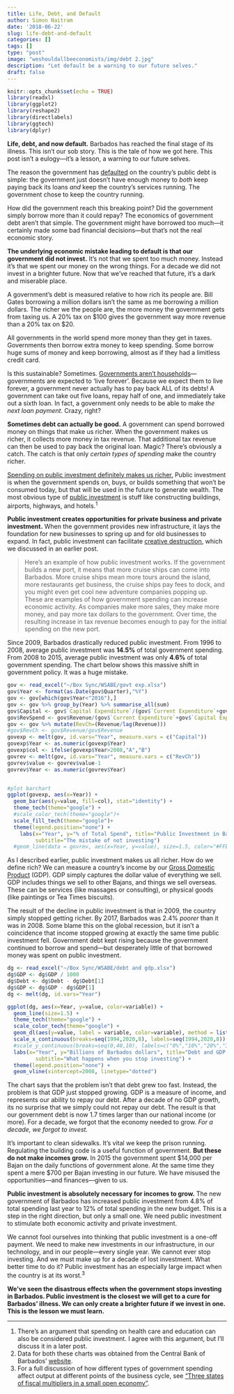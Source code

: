 ```yaml
---
title: Life, Debt, and Default
author: Simon Naitram
date: '2018-06-22'
slug: life-debt-and-default
categories: []
tags: []
type: "post"
image: "weshouldallbeeconomists/img/debt 2.jpg"
description: "Let default be a warning to our future selves."
draft: false
---
```


```r
knitr::opts_chunk$set(echo = TRUE)
library(readxl)
library(ggplot2)
library(reshape2)
library(directlabels)
library(ggtech)
library(dplyr)
```

**Life, debt, and now default.** Barbados has reached the final stage of its illness. This isn't our sob story. This is the tale of how we got here. This post isn't a eulogy---it's a lesson, a warning to our future selves. 

The reason the government has [defaulted](https://www.ft.com/content/1e6db984-6839-11e8-8cf3-0c230fa67aec){target="_blank"} on the country's public debt is simple: the government just doesn't have enough money to *both* keep paying back its loans *and* keep the country's services running. The government chose to keep the country running.

How did the government reach this breaking point? Did the government simply borrow more than it could repay? The economics of government debt aren't that simple. The government might have borrowed too much---it certainly made some bad financial decisions---but that's not the real economic story.

**The underlying economic mistake leading to default is that our government did not invest.** It's not that we spent too much money. Instead it's that we spent our money on the wrong things. For a decade we did not invest in a brighter future. Now that we've reached that future, it's a dark and miserable place.

A government's debt is measured relative to how rich its people are. Bill Gates borrowing a million dollars isn't the same as me borrowing a million dollars. The richer we the people are, the more money the government gets from taxing us. A 20% tax on $100 gives the government way more revenue than a 20% tax on \$20.

All governments in the world spend more money than they get in taxes. Governments then borrow extra money to keep spending. Some borrow huge sums of money and keep borrowing, almost as if they had a limitless credit card.

Is this sustainable? Sometimes. [Governments aren't households](https://www.washingtonpost.com/blogs/wonkblog/post/the_government_is_not_a_household_and_shouldnt_be_run_like_one/2011/04/13/AF21jOjD_blog.html?noredirect=on&utm_term=.6bd0e605e5f7){target="_blank"}---governments are expected to 'live forever'. Because we expect them to live forever, a government never actually has to pay back ALL of its debts! A government can take out five loans, repay half of one, and immediately take out a sixth loan. In fact, a government only needs to be able to make *the next loan payment*. Crazy, right?

**Sometimes debt can actually be good.** A government can spend borrowed money on things that make us richer. When the government makes us richer, it collects more money in tax revenue. That additional tax revenue can then be used to pay back the original loan. Magic? There's obviously a catch. The catch is that only *certain types of spending* make the country richer.

[Spending on public investment definitely makes us richer.](https://www.ft.com/content/9b591f98-4997-11e4-8d68-00144feab7de){target="_blank"} Public investment is when the government spends on, buys, or builds something that won't be consumed today, but that will be used in the future to generate wealth. The most obvious type of [public investment](https://www.britannica.com/topic/public-investment){target="_blank"} is stuff like constructing buildings, airports, highways, and hotels.^1^ 

**Public investment creates opportunities for private business and private investment.** When the government provides new infrastructure, it lays the foundation for new businesses to spring up and for old businesses to expand. In fact, public investment can facilitate [creative destruction](/weshouldallbeeconomists/2018/05/01/creative-destruction/){target="_blank"}, which we discussed in an earlier post.

> Here's an example of how public investment works. If the government builds a new port, it means that more cruise ships can come into Barbados. More cruise ships mean more tours around the island, more restaurants get business, the cruise ships pay fees to dock, and you might even get cool new adventure companies popping up. These are examples of how government spending can increase economic activity. As companies make more sales, they make more money, and pay more tax dollars to the government. Over time, the resulting increase in tax revenue becomes enough to pay for the initial spending on the new port.

Since 2009, Barbados drastically reduced public investment. From 1996 to 2008, average public investment was **14.5%** of total government spending. From 2008 to 2015, average public investment was only **4.6%** of total government spending. The chart below shows this massive shift in government policy. It was a huge mistake.

```r
gov <- read_excel("~/Box Sync/WSABE/govt exp.xlsx")
gov$Year <- format(as.Date(gov$Quarter),"%Y")
gov <- gov[which(gov$Year<"2016"),]
gov <- gov %>% group_by(Year) %>% summarise_all(sum)
gov$Capital <- gov$`Capital Expenditure`/(gov$`Current Expenditure`+gov$`Capital Expenditure`)
gov$RevSpend <- gov$Revenue/(gov$`Current Expenditure`+gov$`Capital Expenditure`)
gov <- gov %>% mutate(RevCh=(Revenue/lag(Revenue)))
#gov$RevCh <- gov$Revenue/gov$Revenue
govexp <- melt(gov, id.vars="Year", measure.vars = c("Capital"))
govexp$Year <- as.numeric(govexp$Year)
govexp$col <- ifelse(govexp$Year>2008,"A","B")
govrev <- melt(gov, id.vars="Year", measure.vars = c("RevCh"))
govrev$value <- govrev$value-1
govrev$Year <- as.numeric(govrev$Year)


#plot barchart
ggplot(govexp, aes(x=Year)) +
  geom_bar(aes(y=value, fill=col), stat="identity") +
  theme_tech(theme="google") +
  #scale_color_tech(theme="google")+
  scale_fill_tech(theme="google")+
  theme(legend.position="none") + 
    labs(x="Year", y="% of Total Spend", title="Public Investment in Barbados", 
         subtitle="The mistake of not investing")
  #geom_line(data = govrev, aes(x=Year, y=value), size=1.5, color="#FFBF03")
```

As I described earlier, public investment makes us all richer. How do we define rich? We can measure a country's income by our [Gross Domestic Product](http://edu.bankofengland.co.uk/knowledgebank/what-is-gdp/){target="_blank"} (GDP). GDP simply captures the dollar value of everything we sell. GDP includes things we sell to other Bajans, and things we sell overseas. These can be services (like massages or consulting), or physical goods (like paintings or Tea Times biscuits).

The result of the decline in public investment is that in 2009, the country simply stopped getting richer. By 2017, Barbados was 2.4% *poorer* than it was in 2008. Some blame this on the global recession, but it isn't a coincidence that income stopped growing at exactly the same time public investment fell. Government debt kept rising because the government continued to borrow and spend---but desperately little of that borrowed money was spent on public investment.

```r
dg <- read_excel("~/Box Sync/WSABE/debt and gdp.xlsx")
dg$GDP <- dg$GDP / 1000
dg$Debt <- dg$Debt - dg$Debt[1]
dg$GDP <- dg$GDP - dg$GDP[1]
dg <- melt(dg, id.vars="Year")

ggplot(dg, aes(x=Year, y=value, color=variable)) +
  geom_line(size=1.5) +
  theme_tech(theme="google") +
  scale_color_tech(theme="google") + 
  geom_dl(aes(y=value, label = variable, color=variable), method = list(cex = 1.5,"last.points")) + 
  scale_x_continuous(breaks=seq(1994,2020,8), labels=seq(1994,2020,8)) +
  #scale_y_continuous(breaks=seq(0,40,10), labels=c("0%","10%","20%","30%","40%")) +
  labs(x="Year", y="Billions of Barbados dollars", title="Debt and GDP in Barbados", 
         subtitle="What happens when you stop investing") +
  theme(legend.position="none") +
  geom_vline(xintercept=2008, linetype="dotted")
```
The chart says that the problem isn't that debt grew too fast. Instead, the problem is that GDP just stopped growing. GDP is a measure of income, and represents our ability to repay our debt. After a decade of no GDP growth, its no surprise that we simply could not repay our debt. The result is that our government debt is now 1.7 times larger than our national income (or more). For a decade, we forgot that the economy needed to grow. *For a decade, we forgot to invest.*

It's important to clean sidewalks. It's vital we keep the prison running. Regulating the building code is a useful function of government. **But these do not make incomes grow.** In 2015 the government spent \$14,000 per Bajan on the daily functions of government alone. At the same time they spent a mere \$700 per Bajan investing in our future. We have misused the opportunities---and finances---given to us.

**Public investment is absolutely necessary for incomes to grow.** The new government of Barbados has increased public investment from 4.8% of total spending last year to 12% of total spending in the new budget. This is a step in the right direction, but only a small one. We need public investment to stimulate both economic activity and private investment.

We cannot fool ourselves into thinking that public investment is a one-off payment. We need to make new investments in our infrastructure, in our technology, and in our people---every single year. We cannot ever stop investing. And we must make up for a decade of lost investment. What better time to do it? Public investment has an especially large impact when the country is at its worst.^3^

**We've seen the disastrous effects when the government stops investing in Barbados. Public investment is the closest we will get to a cure for Barbados' illness. We can only create a brighter future if we invest in one. This is the lesson we must learn.**


***

1. There's an argument that spending on health care and education can also be considered public investment. I agree with this argument, but I'll discuss it in a later post.
2. Data for both these charts was obtained from the Central Bank of Barbados' [website](www.centralbank.org.bb).
3. For a full discussion of how different types of government spending affect output at different points of the business cycle, see ["Three states of fiscal multipliers in a small open economy"](http://www.accessecon.com/Pubs/EB/2015/Volume35/EB-15-V35-I1-P76.pdf).
